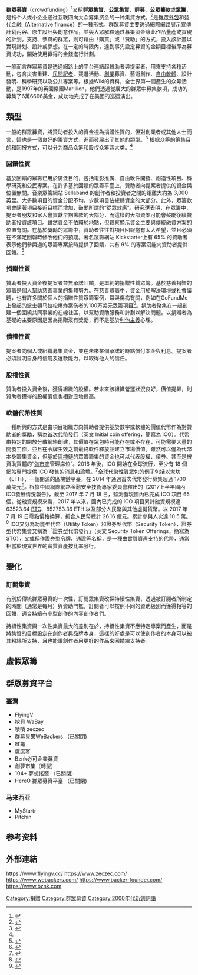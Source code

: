 {{multiple issues|
{{refimprove|time=2015-12-14T03:08:49+00:00}}
{{copyedit}}
{{Original research}}
}}
{{NoteTA
|G1 = 
|G2 = 
|1 = zh-cn:众筹; zh-tw:群眾募資;
}}

{{for|南韓電視節目|眾籌 (2019年節目)}}

'''群眾募資'''（crowdfunding）<ref>{{Cite web |url=http://terms.naer.edu.tw/detail/2914958/?index=1 |title=存档副本 |accessdate=2018-10-24 |archive-date=2018-10-24 |archive-url=https://web.archive.org/web/20181024192314/http://terms.naer.edu.tw/detail/2914958/?index=1 |dead-url=no }}</ref>又稱'''群眾集資'''、'''公眾集資'''、'''群募'''、'''公眾籌款'''或'''眾籌'''，是指个人或小企业通过互联网向大众筹集资金的一种集資方式。<ref name="FFJZ">{{cite web|url=http://finance.qq.com/a/20140801/001204.htm|title=监管层：警惕互联网金融众筹非法集资|author=韦夏怡|publisher=经济参考报,腾讯财经|accessdate=2014-08-04|archive-date=2014-08-08|archive-url=https://web.archive.org/web/20140808062443/http://finance.qq.com/a/20140801/001204.htm|dead-url=no}}</ref>是[[群眾外包|群眾外包]]和[[替代金融|替代金融]]（Alternative finance）的一種形式。群眾募資主要透過[[網際網路|網際網路]]展示宣傳計划內容、原生設計與創意作品，並與大眾解釋通过募集资金讓此作品量產或實現的計划。支持、參與的群眾，則可藉由「購買」或「贊助」的方式，投入該計畫以實現計划、設計或夢想。在一定的時限內，達到事先設定募資的金額目標後即為募資成功，開始使用募得的金錢進行計劃。

一般而言群眾募資是透過網路上的平台連結起贊助者與提案者，用來支持各種活動，包含災害重建、[[民間記者|民間記者]]、競選活動、[[創業|創業]]募資、藝術創作、[[自由軟體|自由軟體]]、設計發明、科學研究以及公共專案等。根據Wiki的資料，全世界第一個產生的众筹活動，是1997年的英國樂團Marillion，他們透過從廣大的群眾中募集款項，成功的募集了6萬6666美金，成功地完成了在美國的巡迴演出。

==類型==
一般的群眾募資，將贊助者投入的資金視為捐贈性質的，但對創業者或其他人士而言，這也是一個良好的籌資方式，進而發展出了其他的類型。<ref>{{cite web|url=http://www.inside.com.tw/2013/04/26/flyingv-now-and-the-future-of-crowd-funding|title=FlyingV 現況、展望與群眾募資的下一步|author=客座投稿|work=Inside 硬塞的網路趨勢觀察|accessdate=2013-07-12|archive-date=2013-07-20|archive-url=https://web.archive.org/web/20130720202743/http://www.inside.com.tw/2013/04/26/flyingv-now-and-the-future-of-crowd-funding|dead-url=no}}</ref>
根据众筹的筹集目的和回报方式，可以分为商品众筹和股权众筹两大类。<ref name="FFJZ" />
===回饋性質===
基於回饋的眾籌已用於廣泛目的，包括電影推廣、自由軟件開發、創造性項目、科學研究和公民專案。在許多基於回饋的眾籌平臺上，贊助者向提案者提供的資金與位置無關。音樂眾籌網站 Sellaband 的創作者和投資者之間的距離大約為 3,000 英里。大多數項目的資金分配不均，少數項目佔總體資金的大部分。此外，眾籌款項會隨著項目接近目標而增加，鼓勵所謂的“[[從眾效應|從眾效應]]”。研究還表明，在眾籌中，提案者朋友和家人會貢獻早期籌款的大部分，而這樣的大部資本可能會鼓勵後續贊助者投資該項目。雖然資金不依賴於地點，但觀察顯示資金主要與傳統融資方案的位置有關。在基於獎勵的眾籌中，資助者往往對項目回報抱有太大希望，並且必須在不滿足回報時修改他们的預期。著名眾籌網站 Kickstarter上有 65% 的資助者表示他們參與過的眾籌專案按時提供了回饋，共有 9% 的專案沒能向資助者提供回饋。<ref>{{Cite web|title=Kickstarter projects have 'reasonable' 9 percent failure rate, study finds|url=https://www.theverge.com/2015/12/7/9865112/kickstarter-9-percent-failure-rate-survey|work=The Verge|date=2015-12-07|accessdate=2019-02-10|first=Chris|last=Welch|archive-date=2019-02-12|archive-url=https://web.archive.org/web/20190212011854/https://www.theverge.com/2015/12/7/9865112/kickstarter-9-percent-failure-rate-survey|dead-url=no}}</ref>

===捐贈性質===
贊助者投入資金後提案者並無承諾回饋，是單純的捐贈性質眾籌。基於慈善捐贈的眾籌是個人幫助慈善事業的集體努力。在慈善眾籌中，資金用於解決環境或社會議題，也有許多關於個人的捐贈性質眾籌案例，常與傷病有關，例如在GoFundMe上發起的波士頓马拉松爆炸案伤者的100万美元眾籌项目<ref>{{Cite web|title=Click here to support Celeste & Sydney Recovery Fund organized by Alyssa Carter|url=https://www.gofundme.com/CelesteandSydney|work=gofundme.com|accessdate=2019-02-10|language=en|archive-date=2019-02-12|archive-url=https://web.archive.org/web/20190212011253/https://www.gofundme.com/CelesteandSydney|dead-url=no}}</ref>。捐助者聚集在一起創建一個圍繞共同事業的在線社區，以幫助資助服務和計劃以解決問題。以捐贈者為基礎的主要原因是因為捐贈沒有獎勵，而不是基於[[利他主义|利他主義]]心理。

===債權性質===
提案者向個人或組織募集資金，並在未來某個承諾的時點償付本金與利息。提案者必須證明自身的信用及還款能力，以取得他人的信任。

===股權性質===
贊助者投入資金後，獲得組織的股權。若未來該組織營運狀況良好，價值提昇，則贊助者獲得的股權價值也相對应地提高。

=== 軟體代幣性質 ===
一種新興的方式是由項目組織方向贊助者提供基於數字或軟體的價值代幣作為對贊助者的獎勵，稱為[[首次代币发行|首次代幣發行]]（英文 Initial coin offering，簡寫為 ICO）。代幣由特定的開放分散網絡創建，其價值在眾包時可能存在或不存在，可能需要大量的開發工作，並且在令牌生效之前最終軟件釋放並建立市場價值。雖然可以僅為代幣本身籌集資金，但基於[[区块链|區塊鏈]]的眾籌籌集的資金也可以代表股權、債券、甚至是被資助實體的“[[做市商|做市商]]管理席位”。2016 年後，ICO 開始在全球流行，至少有 18 個網站專門提供 ICO 發售的消息和論壇。<ref>{{Cite web|title=Startup Management » The Ultimate List of ICO Resources: 18 Websites That Track Initial Cryptocurrency Offerings|url=http://startupmanagement.org/2017/03/13/the-ultimate-list-of-ico-resources-18-websites-that-track-initial-cryptocurrency-offerings/|accessdate=2019-02-10|language=en-US|archive-date=2019-02-17|archive-url=https://web.archive.org/web/20190217113508/http://startupmanagement.org/2017/03/13/the-ultimate-list-of-ico-resources-18-websites-that-track-initial-cryptocurrency-offerings/|dead-url=yes}}</ref>全球代幣性質眾包的例子包括[[以太坊|以太坊]]（ETH），一個開源的區塊鏈平臺，在 2014 年通過首次代幣發行募集超過 1700 萬美元<ref>{{Cite web|title=Ether Sale: A Statistical Overview|url=https://blog.ethereum.org/2014/08/08/ether-sale-a-statistical-overview/|work=blog.ethereum.org|accessdate=2019-02-10|language=en|first=Ethereum|last=Foundation|archive-date=2019-02-22|archive-url=https://web.archive.org/web/20190222223540/https://blog.ethereum.org/2014/08/08/ether-sale-a-statistical-overview/|dead-url=no}}</ref>。根據中國網際網路金融安全技術專家委員會釋出的《2017上半年國內ICO發展情況報告》，截至 2017 年 7 月 18 日，監測發現國內已完成 ICO 項目 65 個。從融資規模來看，2017 年以來，國內已完成的 ICO 項目累計融資規模達 63523.64 [[比特币|BTC]]、852753.36 ETH 以及部分人民幣與其他虛擬貨幣。以 2017 年 7 月 19 日零點價格換算，折合人民幣總計 26.16 億元。累計參與人次達 10.5 萬。<ref>{{Cite web|url=https://www.ifcert.org.cn/res/web_file/1501062824386085029.pdf|title=2017 上半年国内 ICO 发展情况报告|accessdate=2018-02-10|author=|date=2017-07-26|publisher=国家互联网金融安全技术专家委员会|archive-date=2019-02-12|archive-url=https://web.archive.org/web/20190212011152/https://www.ifcert.org.cn/res/web_file/1501062824386085029.pdf|dead-url=no}}</ref> ICO又分為功能型代幣（Utility Token）和證券型代幣（Security Token），證券型代幣集資又稱為「證券型代幣發行」（英文 Security Token Offerings，簡寫為 STO），又或稱作證券型令牌、通證等名稱，是一種由實質資產支持的代幣，通常相當於現實世界的實質資產按比率發行。

==變化==
{{Unreferenced section}}
===訂閱集資===
有別於傳統群眾募資的一次性，訂閱眾集資改採持續性集資，透過被訂閱者所制定的時間（通常是每月）與資助門檻，訂閱者可以按照不同的資助級別而獲得相等的回饋，適合持續有小型創作的內容創作者們。

持續性集資與一次性集資最大的差別在於，持續性集資不應特定專案而產生，而是將集資的目標設定在創作者與品牌本身，這樣的好處是可以使創作者的本身可以被其粉絲所支持，且也能讓創作者用更好的作品來回饋給支持者。

==虛假眾籌==
{{Citation needed|中國大陸有廠商將眾籌當成銷售平台，偷換眾籌概念，排擠真正需要群眾募資的人與產品。|time=2020-11-07}}

==群眾募資平台==
===臺灣===
* FlyingV
* 挖貝 WaBay
* 嘖嘖 zeczec
* 群募貝果WeBackers （已關閉)
* 紅龜 
* 度度客
* Bznk必可企業募資
* 創夢市集（轉型)
* 104+ 夢想搖籃 （已關閉)
* HereO 群眾募資平臺 （已關閉)

=== 马来西亚 ===

* MyStartr
* Pitchin

==参考资料==
{{Reflist}}

==外部連結==
{{commonscat|Crowd funding}}
https://www.flyingv.cc/
https://www.zeczec.com/
https://www.webackers.com/
https://www.backer-founder.com/
https://www.bznk.com

{{共享经济}}
[[Category:捐贈|Category:捐贈]]
[[Category:群眾募資|Category:群眾募資]]
[[Category:2000年代新創詞語|Category:2000年代新創詞語]]